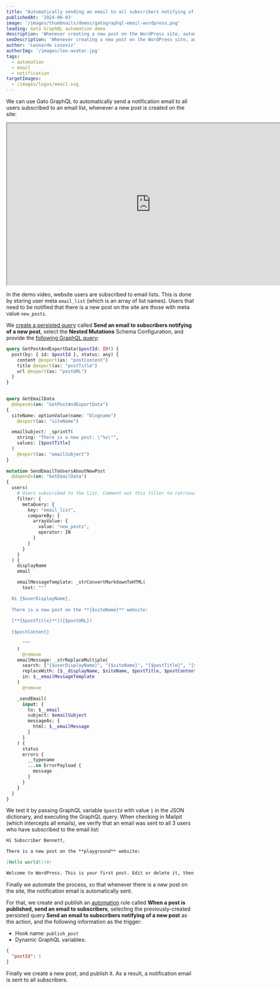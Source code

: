 ```yaml
---
title: "Automatically sending an email to all subscribers notifying of a new post"
publishedAt: '2024-06-03'
image: '/images/thumbnails/demos/gatographql-email-wordpress.png'
leading: Gato GraphQL automation demo
description: 'Whenever creating a new post on the WordPress site, automatically send a notification email to all subscriber users.'
seoDescription: 'Whenever creating a new post on the WordPress site, automatically send a notification email to all subscriber users, via Gato GraphQL.'
author: 'Leonardo Losoviz'
authorImg: '/images/leo-avatar.jpg'
tags:
  - automation
  - email
  - notification
targetImages:
  - /images/logos/email.svg
---
```


We can use Gato GraphQL to automatically send a notification email to all users subscribed to an email list, whenever a new post is created on the site:

<div className="aspect-video lg:-ml-32 lg:-mr-32">
  <iframe
    className="w-full h-full"
    src="https://www.youtube.com/embed/EOwZyw71TyA"
    title="Automatically sending an email to all subscribers notifying of a new post"
    width="768"
    height="432"
    allow="accelerometer; autoplay; clipboard-write; encrypted-media; gyroscope; picture-in-picture; web-share"
    allowFullScreen
  >
  </iframe>
</div>

In the demo video, website users are subscribed to email lists. This is done by storing user meta `email_list` (which is an array of list names). Users that need to be notified that there is a new post on the site are those with meta value `new_posts`.

We [create a persisted query](/guides/use/creating-a-persisted-query) called **Send an email to subscribers notifying of a new post**, select the **Nested Mutations** Schema Configuration, and provide the [following GraphQL query](/library/send-email-to-subscribers-notifying-of-a-new-post):

```graphql
query GetPostAndExportData($postId: ID!) {
  post(by: { id: $postId }, status: any) {
    content @export(as: "postContent")
    title @export(as: "postTitle")
    url @export(as: "postURL")
  }
}

 
query GetEmailData
  @depends(on: "GetPostAndExportData")
{ 
  siteName: optionValue(name: "blogname")
    @export(as: "siteName")

  emailSubject: _sprintf(
    string: "There is a new post: \"%s\"",
    values: [$postTitle]
  )
    @export(as: "emailSubject")
}
 
mutation SendEmailToUsersAboutNewPost
  @depends(on: "GetEmailData")
{
  users(
    # Users subscribed to the list. Comment out this filter to retrieve all the users
    filter: {
      metaQuery: {
        key: "email_list",
        compareBy: {
          arrayValue: {
            value: "new_posts",
            operator: IN
          }
        }
      }
    }
  ) {
    displayName
    email

    emailMessageTemplate: _strConvertMarkdownToHTML(
      text: """

  Hi {$userDisplayName},
  
  There is a new post on the **{$siteName}** website:
  
  [**{$postTitle}**]({$postURL})
  
  {$postContent}
  
      """
    )
      @remove
    emailMessage: _strReplaceMultiple(
      search: ["{$userDisplayName}", "{$siteName}", "{$postTitle}", "{$postContent}", "{$postURL}"],
      replaceWith: [$__displayName, $siteName, $postTitle, $postContent, $postURL],
      in: $__emailMessageTemplate
    )
      @remove

    _sendEmail(
      input: {
        to: $__email
        subject: $emailSubject
        messageAs: {
          html: $__emailMessage
        }
      }
    ) {
      status
      errors {
        __typename
        ...on ErrorPayload {
          message
        }
      }
    }
  }
}
```

We test it by passing GraphQL variable `$postId` with value `1` in the JSON dictionary, and executing the GraphQL query. When checking in Mailpit (which intercepts all emails), we verify that an email was sent to all 3 users who have subscribed to the email list:

```md
Hi Subscriber Bennett,

There is a new post on the **playground** website:

[Hello world!](#)

Welcome to WordPress. This is your first post. Edit or delete it, then start writing!
```

Finally we automate the process, so that whenever there is a new post on the site, the notification email is automatically sent.

For that, we create and publish an [automation](/features/automation) rule called **When a post is published, send an email to subscribers**, selecting the previously-created persisted query **Send an email to subscribers notifying of a new post** as the action, and the following information as the trigger:

- Hook name: `publish_post`
- Dynamic GraphQL variables:

```json
{
  "postId": 1
}
```

Finally we create a new post, and publish it. As a result, a notification email is sent to all subscribers.
